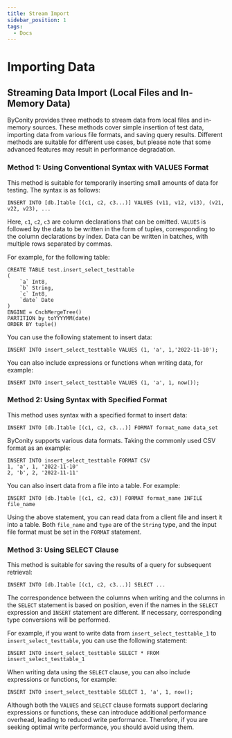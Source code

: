 ```yaml
---
title: Stream Import
sidebar_position: 1
tags:
  - Docs
---
```


# Importing Data

## Streaming Data Import (Local Files and In-Memory Data)

ByConity provides three methods to stream data from local files and in-memory sources. These methods cover simple insertion of test data, importing data from various file formats, and saving query results. Different methods are suitable for different use cases, but please note that some advanced features may result in performance degradation.

### Method 1: Using Conventional Syntax with VALUES Format

This method is suitable for temporarily inserting small amounts of data for testing. The syntax is as follows:

```
INSERT INTO [db.]table [(c1, c2, c3...)] VALUES (v11, v12, v13), (v21, v22, v23), ...
```

Here, `c1`, `c2`, `c3` are column declarations that can be omitted. `VALUES` is followed by the data to be written in the form of tuples, corresponding to the column declarations by index. Data can be written in batches, with multiple rows separated by commas.

For example, for the following table:

```
CREATE TABLE test.insert_select_testtable
(
    `a` Int8,
    `b` String,
    `c` Int8,
    `date` Date
)
ENGINE = CnchMergeTree()
PARTITION by toYYYYMM(date)
ORDER BY tuple()
```

You can use the following statement to insert data:

```
INSERT INTO insert_select_testtable VALUES (1, 'a', 1,'2022-11-10');
```

You can also include expressions or functions when writing data, for example:

```
INSERT INTO insert_select_testtable VALUES (1, 'a', 1, now());
```

### Method 2: Using Syntax with Specified Format

This method uses syntax with a specified format to insert data:

```
INSERT INTO [db.]table [(c1, c2, c3...)] FORMAT format_name data_set
```

ByConity supports various data formats. Taking the commonly used CSV format as an example:

```
INSERT INTO insert_select_testtable FORMAT CSV
1, 'a', 1, '2022-11-10'
2, 'b', 2, '2022-11-11'
```

You can also insert data from a file into a table. For example:

```
INSERT INTO [db.]table [(c1, c2, c3)] FORMAT format_name INFILE file_name
```

Using the above statement, you can read data from a client file and insert it into a table. Both `file_name` and `type` are of the `String` type, and the input file format must be set in the `FORMAT` statement.

### Method 3: Using SELECT Clause

This method is suitable for saving the results of a query for subsequent retrieval:

```
INSERT INTO [db.]table [(c1, c2, c3...)] SELECT ...
```

The correspondence between the columns when writing and the columns in the `SELECT` statement is based on position, even if the names in the `SELECT` expression and `INSERT` statement are different. If necessary, corresponding type conversions will be performed.

For example, if you want to write data from `insert_select_testtable_1` to `insert_select_testtable`, you can use the following statement:

```
INSERT INTO insert_select_testtable SELECT * FROM insert_select_testtable_1
```

When writing data using the `SELECT` clause, you can also include expressions or functions, for example:

```
INSERT INTO insert_select_testtable SELECT 1, 'a', 1, now();
```

Although both the `VALUES` and `SELECT` clause formats support declaring expressions or functions, these can introduce additional performance overhead, leading to reduced write performance. Therefore, if you are seeking optimal write performance, you should avoid using them.


